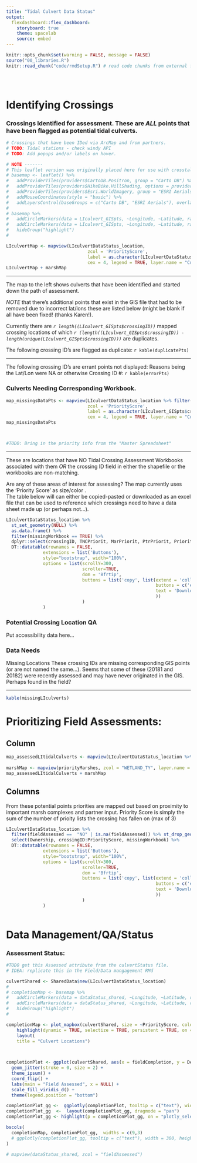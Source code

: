 ```yaml
---
title: "Tidal Culvert Data Status"
output: 
  flexdashboard::flex_dashboard:
    storyboard: true
    theme: spacelab
    source: embed
---
```


```r
knitr::opts_chunk$set(warning = FALSE, message = FALSE)
source("00_libraries.R")
knitr::read_chunk("code/rmdSetup.R") # read code chunks from external files to extend beyond multiple Rmds.
```

```r
```

```r
```

```r
```

Identifying Crossings {.storyboard}
=========================================

### Crossings Identified for assessment. These are _*ALL*_ points that have been flagged as potential tidal culverts. 


```r
# Crossings that have been IDed via ArcMap and from partners.
# TODO: Tidal stations - check windy API
# TODO: Add popups and/or labels on hover. 

# NOTE -------
# This leaflet version was originally placed here for use with crosstalk. 
# basemap <- leaflet() %>% 
#   addProviderTiles(providers$CartoDB.Positron, group = "Carto DB") %>%
#   addProviderTiles(providers$HikeBike.HillShading, options = providerTileOptions(opacity = 0.3), group = "Carto DB") %>% 
#   addProviderTiles(providers$Esri.WorldImagery, group = "ESRI Aerials") %>% 
#   addMouseCoordinates(style = "basic") %>% 
#   addLayersControl(baseGroups = c("Carto DB", "ESRI Aerials"), overlayGroups = c("highlight"), position = "bottomright")
# 
# basemap %>% 
#   addCircleMarkers(data = LIculvert_GISpts, ~Longitude, ~Latitude, radius = 3, fillOpacity = 0.75, fillColor = as.character(tnc_color("Indigo")), stroke = FALSE) %>% 
#   addCircleMarkers(data = LIculvert_GISpts, ~Longitude, ~Latitude, radius = 4, fillOpacity = 1, fillColor = as.character(tnc_color("Red Rock")), stroke = FALSE, group = "highlight") %>% 
#   hideGroup("highlight")
#  

LIculvertMap <- mapview(LIculvertDataStatus_location, 
                               zcol = 'PriorityScore', 
                               label = as.character(LIculvertDataStatus_location$crossingID), lwd = .5,
                               cex = 4, legend = TRUE, layer.name = "Culvert by Priority")
LIculvertMap + marshMap


```

***  
The map to the left shows culverts that have been identified and started down the path of assessment. 
 
_*NOTE*_ that there's additional points that exist in the GIS file that had to be removed due to incorrect lat/lons these are listed below (might be blank if all have been fixed! (thanks Karen!).   

Currently there are _`r length((LIculvert_GISpts$crossingID))`_ mapped crossing locations of which _`r (length((LIculvert_GISpts$crossingID)) - length(unique(LIculvert_GISpts$crossingID)))`_ are duplicates.

The following crossing ID's are flagged as duplicate:
`r kable(duplicatePts)`

***

The following crossing ID's are errant points not displayed:
Reasons being the Lat/Lon were NA or otherwise 
Crossing ID #:
`r kable(errorPts)`


### Culverts Needing Corresponding Workbook. 

```r



map_missingsDataPts <- mapview(LIculvertDataStatus_location %>% filter(missingWorkbook == TRUE), 
                               zcol = 'PriorityScore', 
                               label = as.character(LIculvert_GISpts$crossingID), lwd = .5,
                               cex = 4, legend = TRUE, layer.name = "Culvert by Priority") 
map_missingsDataPts 



#TODO: Bring in the priority info from the "Master Spreadsheet"

```

***
These are locations that have NO Tidal Crossing Assessment Workbooks associated with them _OR_ the crossing ID field in either the shapefile or the workbooks are non-matching. 

Are any of these areas of interest for assessing? The map currently uses the 'Priority Score' as size/color .  
The table below will can either be copied-pasted or downloaded as an excel file that can be used to reference which crossings need to have a data sheet made up (or perhaps not...). 




```r
LIculvertDataStatus_location %>% 
  st_set_geometry(NULL) %>% 
  as.data.frame() %>% 
  filter(missingWorkbook == TRUE) %>% 
  dplyr::select(crossingID, TNCPriorit, MarPriorit, PtrPriorit, PriorityScore) %>% 
  DT::datatable(rownames = FALSE, 
              extensions = list('Buttons'), 
              style="bootstrap", width="100%",
              options = list(scrollY=300, 
                             scroller=TRUE,
                             dom = 'Bfrtip',
                             buttons = list('copy', list(extend = 'collection',
                                                         buttons = c('excel'),
                                                         text = 'Download'
                                                         ))
                             )
              )

```


### Potential Crossing Location QA
Put accessibility data here...


### Data Needs

Missing Locations 
These crossing IDs are missing corresponding GIS points (or are not named the same...).
Seems that some of these (20181 and 20182) were recently assessed and may have never originated in the GIS. Perhaps found in the field?

***
```r
kable(missingLIculverts)

```

Prioritizing Field Assessments:
============================================================
Column {data-width=800}
------------------------------------------------------------
```r

map_assessedLItidalCulverts <- mapview(LIculvertDataStatus_location %>% filter(fieldAssessed ==  "NO" | is.na(fieldAssessed)), zcol = "PriorityScore", cex = "PriorityScore", na.color = 'red', layer.name = "Priority") 
 
marshMap <- mapview(priorityMarshes, zcol = "WETLAND_TY", layer.name = "Wetland Type")
map_assessedLItidalCulverts + marshMap

```

Columns {data-width=400}
--------------------------------------------------
From these potential points priorities are mapped out based on proximity to important marsh complexes and partner input. 
Priority Score is simply the sum of the number of prioity lists the crossing has fallen on (max of 3)

```r
LIculvertDataStatus_location %>% 
  filter(fieldAssessed ==  "NO" | is.na(fieldAssessed)) %>% st_drop_geometry() %>% 
  select(Ownership, crossingID:PriorityScore, missingWorkbook) %>% 
  DT::datatable(rownames = FALSE, 
              extensions = list('Buttons'), 
              style="bootstrap", width="100%",
              options = list(scrollY=300, 
                             scroller=TRUE,
                             dom = 'Bfrtip',
                             buttons = list('copy', list(extend = 'collection',
                                                         buttons = c('excel'),
                                                         text = 'Download'
                                                         ))
                             )
              )
                                        
```


Data Management/QA/Status
==================================================

### Assessment Status:  

```r
#TODO get this Assessed attribute from the culvertStatus file. 
# IDEA: replicate this in the Field/Data mangagement RMd

culvertShared <- SharedData$new(LIculvertDataStatus_location)
# 
# completionMap <- basemap %>% 
#   addCircleMarkers(data = dataStatus_shared, ~Longitude, ~Latitude, radius = 3, fillOpacity = 0.75, fillColor = as.character(tnc_color("Indigo")), stroke = FALSE) %>% 
#   addCircleMarkers(data = dataStatus_shared, ~Longitude, ~Latitude, radius = 4, fillOpacity = 1, fillColor = as.character(tnc_color("Red Rock")), stroke = FALSE, group = "highlight") %>% 
#   hideGroup("highlight")
#  

completionMap <- plot_mapbox(culvertShared, size = ~PriorityScore, color = ~PriorityScore, hoverinfo = "text") %>% 
    highlight(dynamic = TRUE, selectize = TRUE, persistent = TRUE, on = 'plotly_hover') %>% 
    layout(
    title = "Culvert Locations")

    

completionPlot <- ggplot(culvertShared, aes(x = fieldCompletion, y = DesktopCompletion, fill = fieldAssessed, text = paste("Crossing ID:", crossingID))) + 
  geom_jitter(stroke = 0, size = 2) + 
  theme_ipsum() + 
  coord_flip() + 
  labs(main = "Field Assessed", x = NULL) + 
  scale_fill_viridis_d() + 
  theme(legend.position = "bottom")

completionPlot_gg <-  ggplotly(completionPlot, tooltip = c("text"), width = 400, height = 400)
completionPlot_gg  <-  layout(completionPlot_gg, dragmode = "pan")
completionPlot_gg <- highlight(p = completionPlot_gg, on = "plotly_selected", dynamic = TRUE, opacityDim = 0.4)

bscols(
  completionMap, completionPlot_gg,  widths = c(9,3)
  # ggplotly(completionPlot_gg, tooltip = c("text"), width = 300, height = 300, dynamicTicks = FALSE), widths = c(9,3)
)

# mapview(dataStatus_shared, zcol = "fieldAssessed")
```


